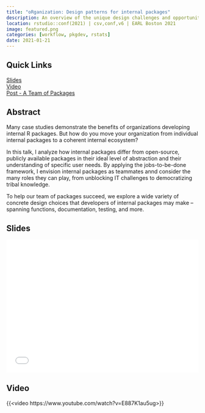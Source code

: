 ```yaml
---
title: "oRganization: Design patterns for internal packages"
description: An overview of the unique design challenges and opportunities when building R packages for use inside of a single organization versus open-source. By using the jobs-to-be-done framework, this talk explores how internal packages can be better teammates by following specific design patterns for API design, testing, documentaiton, and more.   
location: rstudio::conf(2021) | csv,conf,v6 | EARL Boston 2021
image: featured.png
categories: [workflow, pkgdev, rstats]
date: 2021-01-21
---
```


:::{.panel-tabset}

## Quick Links

<span><i class = 'bi bi-file-bar-graph'></i> [Slides](slides.pdf) </span>    
<span><i class = 'bi bi-play'></i> [Video](https://www.youtube.com/watch?v=E887K1au5ug) </span>   
<span><i class = 'bi bi-pencil'></i> [Post - A Team of Packages](/post/team-of-packages/) </span>    

## Abstract

Many case studies demonstrate the benefits of organizations developing internal R packages. But how do you move your organization from individual internal packages to a coherent internal ecosystem?

In this talk, I analyze how internal packages differ from open-source, publicly available packages in their ideal level of abstraction and their understanding of specific user needs. By applying the jobs-to-be-done framework, I envision internal packages as teammates annd consider the many roles they can play, from unblocking IT challenges to democratizing tribal knowledge.

To help our team of packages succeed, we explore a wide variety of concrete design choices that developers of internal packages may make -- spanning functions, documentation, testing, and more. 

## Slides

<div id='slides' style="width:100%; aspect-ratio:16/11;">
<embed src="slides.pdf#zoom=Fit" width="100%" height = "100%"/>
</div>

## Video

{{<video https://www.youtube.com/watch?v=E887K1au5ug>}}

:::

 
